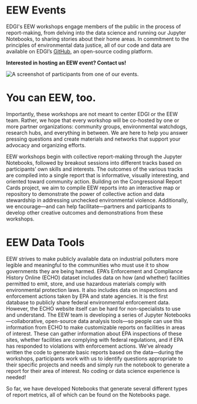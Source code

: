 
<Layout pageTitle="Events" sidebarLinks={LearnPageSidebarLinks} activeHeaderLink="Learn">

# EEW Events

EDGI's EEW workshops engage members of the public in the process of report-making, from delving into the data science and running <Link to='/data/notebooks' rel='noreferrer noopener'>our Jupyter Notebooks</Link>, to sharing stories about their home areas. In commitment to the principles of environmental data justice, all of our code and data are available on EDGI’s <a href='https://github.com/edgi-govdata-archiving/Environmental-Enforcement-Watch' target='_blank' rel='noopener noreferrer'>GitHub</a>, an open-source coding platform.

**Interested in hosting an EEW event? <Link to='/about/contact' rel='noreferrer noopener'>Contact us!</Link>**

<img src={VideoThumbnail} alt='A screenshot of participants from one of our events.' />

# You can EEW, too.
Importantly, these workshops are not meant to center EDGI or the EEW team. Rather, we hope that every workshop will be co-hosted by one or more partner organizations: community groups, environmental watchdogs, research hubs, and everything in between. We are here to help you answer pressing questions and create materials and networks that support your advocacy and organizing efforts.

EEW workshops begin with collective report-making through the Jupyter Notebooks, followed by breakout sessions into different tracks based on participants’ own skills and interests. The outcomes of the various tracks are compiled into a single report that is informative, visually interesting, and oriented toward community action. Building on the Congressional Report Cards project, we aim to compile EEW reports into an interactive map or repository to demonstrate the power of collective action and data stewardship in addressing unchecked environmental violence. Additionally, we encourage—and can help facilitate—partners and participants to develop other creative outcomes and demonstrations from these workshops.

# EEW Data Tools
EEW strives to make publicly available data on industrial polluters more legible and meaningful to the communities who must use it to show governments they are being harmed. EPA’s Enforcement and Compliance History Online (ECHO) dataset includes data on how (and whether) facilities permitted to emit, store, and use hazardous materials comply with environmental protection laws. It also includes data on inspections and enforcement actions taken by EPA and state agencies. It is the first database to publicly share federal environmental enforcement data. However, the ECHO website itself can be hard for non-specialists to use and understand. The EEW team is developing a series of <Link to='/data/notebooks' rel='noreferrer noopener'>Jupyter Notebooks</Link>—collaborative, open-source data analysis tools—so people can use this information from ECHO to make customizable reports on facilities in areas of interest. These can gather information about EPA inspections of these sites, whether facilities are complying with federal regulations, and if EPA has responded to violations with enforcement actions. We’ve already written the code to generate basic reports based on the data—during the workshops, participants work with us to identify questions appropriate to their specific projects and needs and simply run the notebook to generate a report for their area of interest. No coding or data science experience is needed!

So far, we have developed Notebooks that generate several different types of report metrics, all of which can be found on the <Link to='/data/notebooks' rel='noreferrer noopener'>Notebooks page</Link>.

</Layout>
